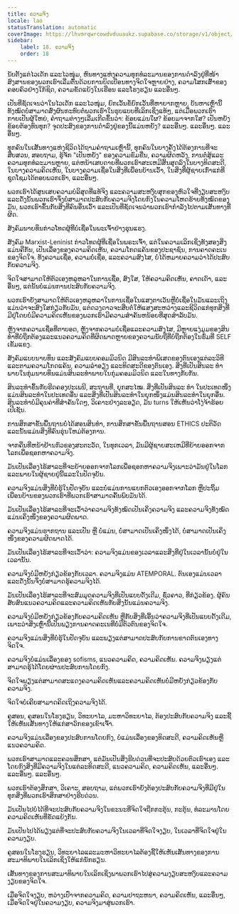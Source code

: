 ```yaml
---
title: ຄວາມຈິງ
locale: lao
statusTranslation: automatic
coverImage: https://lhvmrqwrcowdvduuaukz.supabase.co/storage/v1/object/public/strapi-uploads/small_cover-educacion-fundamental.webp-2d51a7828a2b1309555be27f7e2a61a0.webp
sidebar:
    label: 18. ຄວາມຈິງ
    order: 18
---
```

ນັບຕັ້ງແຕ່ໄວເດັກ ແລະໄວໜຸ່ມ, ຫົນທາງແຫ່ງຄວາມທຸກທໍລະມານຂອງການດຳລົງຢູ່ທີ່ໜ້າສົງສານຂອງພວກເຮົາເລີ່ມຕົ້ນດ້ວຍການບິດເບືອນທາງຈິດໃຈຫຼາຍຢ່າງ, ຄວາມໂສກເສົ້າຂອງຄອບຄົວຢ່າງໃກ້ຊິດ, ຄວາມຂັດແຍ້ງໃນເຮືອນ ແລະໂຮງຮຽນ ແລະອື່ນໆ.

ເປັນທີ່ຊັດເຈນວ່າໃນໄວເດັກ ແລະໄວໜຸ່ມ, ຍົກເວັ້ນຂໍ້ຍົກເວັ້ນທີ່ຫາຍາກຫຼາຍ, ບັນຫາເຫຼົ່ານີ້ທັງໝົດບໍ່ສາມາດສົ່ງຜົນກະທົບຕໍ່ພວກເຮົາໃນຮູບແບບທີ່ເລິກເຊິ່ງແທ້ໆ, ແຕ່ເມື່ອພວກເຮົາກາຍເປັນຜູ້ໃຫຍ່, ຄຳຖາມຕ່າງໆເລີ່ມເກີດຂຶ້ນວ່າ: ຂ້ອຍແມ່ນໃຜ? ຂ້ອຍມາຈາກໃສ? ເປັນຫຍັງຂ້ອຍຕ້ອງທົນທຸກ? ຈຸດປະສົງຂອງການດໍາລົງຢູ່ຂອງນີ້ແມ່ນຫຍັງ? ແລະອື່ນໆ. ແລະອື່ນໆ. ແລະອື່ນໆ.

ທຸກຄົນໃນເສັ້ນທາງແຫ່ງຊີວິດໄດ້ຖາມຄໍາຖາມເຫຼົ່ານີ້, ທຸກຄົນໃນບາງຄັ້ງໄດ້ຕ້ອງການທີ່ຈະສືບສວນ, ສອບຖາມ, ຮູ້ຈັກ "ເປັນຫຍັງ" ຂອງຄວາມຂົມຂື່ນ, ຄວາມຜິດຫວັງ, ການຕໍ່ສູ້ແລະຄວາມທຸກທໍລະມານຫຼາຍ, ແຕ່ຫນ້າເສຍດາຍທີ່ພວກເຮົາສະເຫມີສິ້ນສຸດລົງໃນບາງທິດສະດີ, ໃນບາງຄວາມຄິດເຫັນ, ໃນບາງຄວາມເຊື່ອໃນສິ່ງທີ່ເພື່ອນບ້ານເວົ້າ, ໃນສິ່ງທີ່ຜູ້ຊາຍເກົ່າແກ່ທີ່ຊຸດໂຊມໄດ້ຕອບພວກເຮົາ, ແລະອື່ນໆ.

ພວກເຮົາໄດ້ສູນເສຍຄວາມບໍລິສຸດທີ່ແທ້ຈິງ ແລະຄວາມສະຫງົບສຸກຂອງຫົວໃຈທີ່ງຽບສະຫງົບ ແລະດັ່ງນັ້ນພວກເຮົາຈຶ່ງບໍ່ສາມາດປະສົບກັບຄວາມຈິງໂດຍກົງໃນຄວາມໂຫດຮ້າຍທັງໝົດຂອງມັນ, ພວກເຮົາຂຶ້ນກັບສິ່ງທີ່ຄົນອື່ນເວົ້າ ແລະເປັນທີ່ຊັດເຈນວ່າພວກເຮົາກຳລັງໄປຕາມເສັ້ນທາງທີ່ຜິດ.

ສັງຄົມນາຍທຶນກ່າວໂທດຜູ້ທີ່ບໍ່ເຊື່ອໃນພະເຈົ້າຢ່າງຮຸນແຮງ.

ສັງຄົມ Marxist-Leninist ກ່າວໂທດຜູ້ທີ່ເຊື່ອໃນພຣະເຈົ້າ, ແຕ່ໃນຄວາມເລິກເຊິ່ງທັງສອງສິ່ງແມ່ນຄືກັນ, ເປັນເລື່ອງຂອງຄວາມຄິດເຫັນ, ຄວາມໂກດແຄ້ນຂອງປະຊາຊົນ, ການຄາດຄະເນຂອງຈິດໃຈ. ທັງຄວາມເຊື່ອ, ຄວາມບໍ່ເຊື່ອ, ແລະຄວາມສົງໄສ, ບໍ່ໄດ້ຫມາຍຄວາມວ່າໄດ້ປະສົບກັບຄວາມຈິງ.

ຈິດໃຈສາມາດໃຫ້ຕົວເອງຫລູຫລາໃນການເຊື່ອ, ສົງໃສ, ໃຫ້ຄວາມຄິດເຫັນ, ຄາດເດົາ, ແລະອື່ນໆ, ແຕ່ນັ້ນບໍ່ແມ່ນການປະສົບກັບຄວາມຈິງ.

ພວກເຮົາຍັງສາມາດໃຫ້ຕົວເອງຫລູຫລາໃນການເຊື່ອໃນແສງຕາເວັນຫຼືບໍ່ເຊື່ອໃນມັນແລະເຖິງແມ່ນວ່າຈະສົງໃສກ່ຽວກັບມັນ, ແຕ່ດວງດາວຈະສືບຕໍ່ໃຫ້ແສງສະຫວ່າງແລະຊີວິດແກ່ທຸກສິ່ງທີ່ມີຢູ່ໂດຍບໍ່ມີຄວາມຄິດເຫັນຂອງພວກເຮົາມີຄວາມສໍາຄັນຫນ້ອຍທີ່ສຸດສໍາລັບມັນ.

ຫຼັງຈາກຄວາມເຊື່ອທີ່ຕາບອດ, ຫຼັງຈາກຄວາມບໍ່ເຊື່ອແລະຄວາມສົງໄສ, ມີຫຼາຍແງ່ມູມຂອງສິນທໍາທີ່ບໍ່ຖືກຕ້ອງແລະແນວຄວາມຄິດທີ່ຜິດພາດຫຼາຍຂອງຄວາມນັບຖືທີ່ບໍ່ຖືກຕ້ອງໃນຮົ່ມທີ່ SELF ເຂັ້ມແຂງ.

ສັງຄົມແບບນາຍທຶນ ແລະສັງຄົມແບບຄອມມິວນິດ ມີສິນລະທຳພິເສດຂອງຕົນເອງແຕ່ລະວິທີ ແລະຕາມຄວາມໂກດແຄ້ນ, ຄວາມລຳອຽງ ແລະທິດສະດີຂອງຕົນເອງ. ສິ່ງທີ່ເປັນສິນລະ ທຳ ພາຍໃນກຸ່ມນາຍທຶນແມ່ນສິນລະທຳພາຍໃນກຸ່ມຄອມມິວນິດ ແລະໃນທາງກັບກັນ.

ສິນລະທຳຂຶ້ນກັບຮີດຄອງປະເພນີ, ສະຖານທີ່, ຍຸກສະໄໝ. ສິ່ງທີ່ເປັນສິນລະ ທຳ ໃນປະເທດໜຶ່ງແມ່ນສິນລະທຳໃນປະເທດອື່ນ ແລະສິ່ງທີ່ເປັນສິນລະທຳໃນຍຸກໜຶ່ງແມ່ນສິນລະທຳໃນຍຸກອື່ນ. ສິນລະທໍາບໍ່ມີຄຸນຄ່າທີ່ສໍາຄັນໃດໆ, ວິເຄາະຢ່າງລະອຽດ, ມັນ turns ໃຫ້ເຫັນວ່າໂງ່ຈ້າຮ້ອຍເປີເຊັນ.

ການສຶກສາຂັ້ນພື້ນຖານບໍ່ໄດ້ສອນສິນທໍາ, ການສຶກສາຂັ້ນພື້ນຖານສອນ ETHICS ປະຕິວັດ ແລະນັ້ນແມ່ນສິ່ງທີ່ຄົນຮຸ່ນໃຫມ່ຕ້ອງການ.

ຈາກຄືນທີ່ຫນ້າຢ້ານກົວຂອງສະຕະວັດ, ໃນທຸກເວລາ, ມັນມີຜູ້ຊາຍສະເຫມີທີ່ຍ້າຍອອກຈາກໂລກເພື່ອຊອກຫາຄວາມຈິງ.

ມັນເປັນເລື່ອງໄຮ້ສາລະທີ່ຈະຍ້າຍອອກຈາກໂລກເພື່ອຊອກຫາຄວາມຈິງເພາະວ່າມັນຢູ່ໃນໂລກແລະພາຍໃນຜູ້ຊາຍຢູ່ນີ້ແລະໃນປັດຈຸບັນ.

ຄວາມຈິງແມ່ນສິ່ງທີ່ບໍ່ຮູ້ໃນປັດຈຸບັນ ແລະບໍ່ແມ່ນການແຍກຕົວເອງອອກຈາກໂລກ ຫຼືປະຖິ້ມເພື່ອນບ້ານຂອງພວກເຮົາທີ່ພວກເຮົາສາມາດຄົ້ນພົບມັນໄດ້.

ມັນເປັນເລື່ອງໄຮ້ສາລະທີ່ຈະເວົ້າວ່າຄວາມຈິງທັງໝົດເປັນເຄິ່ງຄວາມຈິງ ແລະຄວາມຈິງທັງໝົດແມ່ນເຄິ່ງໜຶ່ງຂອງຄວາມຜິດພາດ.

ຄວາມຈິງແມ່ນຮາກຖານ ແລະເປັນ ຫຼື ບໍ່ແມ່ນ, ບໍ່ສາມາດເປັນເຄິ່ງໜຶ່ງໄດ້, ບໍ່ສາມາດເປັນເຄິ່ງໜຶ່ງຂອງຄວາມຜິດພາດໄດ້.

ມັນເປັນເລື່ອງໄຮ້ສາລະທີ່ຈະເວົ້າວ່າ: ຄວາມຈິງແມ່ນຂອງເວລາແລະສິ່ງທີ່ຢູ່ໃນເວລານັ້ນບໍ່ຢູ່ໃນເວລານັ້ນ.

ຄວາມຈິງບໍ່ມີຫຍັງກ່ຽວຂ້ອງກັບເວລາ. ຄວາມຈິງແມ່ນ ATEMPORAL. ຕົນເອງແມ່ນເວລາ ແລະດັ່ງນັ້ນຈຶ່ງບໍ່ສາມາດຮູ້ຄວາມຈິງໄດ້.

ມັນເປັນເລື່ອງໄຮ້ສາລະທີ່ຈະສົມມຸດຄວາມຈິງທີ່ເປັນແບບດັ້ງເດີມ, ຊົ່ວຄາວ, ທີ່ກ່ຽວຂ້ອງ. ຜູ້ຄົນສັບສົນແນວຄວາມຄິດແລະຄວາມຄິດເຫັນກັບສິ່ງນັ້ນແມ່ນຄວາມຈິງ.

ຄວາມຈິງບໍ່ມີຫຍັງກ່ຽວຂ້ອງກັບຄວາມຄິດເຫັນ ຫຼືກັບສິ່ງທີ່ເອີ້ນວ່າຄວາມຈິງທີ່ເປັນແບບດັ້ງເດີມ, ເພາະວ່າສິ່ງເຫຼົ່ານີ້ເປັນພຽງການຄາດຄະເນທີ່ບໍ່ມີຕົວຕົນຂອງຈິດໃຈ.

ຄວາມຈິງແມ່ນສິ່ງທີ່ບໍ່ຮູ້ໃນປັດຈຸບັນ ແລະພຽງແຕ່ສາມາດປະສົບກັບການຂາດຕົນເອງທາງຈິດໃຈ.

ຄວາມຈິງບໍ່ແມ່ນເລື່ອງຂອງ sofisms, ແນວຄວາມຄິດ, ຄວາມຄິດເຫັນ. ຄວາມຈິງພຽງແຕ່ສາມາດຮູ້ໄດ້ໂດຍຜ່ານປະສົບການໂດຍກົງ.

ຈິດໃຈພຽງແຕ່ສາມາດສະແດງຄວາມຄິດເຫັນແລະຄວາມຄິດເຫັນບໍ່ມີຫຍັງກ່ຽວຂ້ອງກັບຄວາມຈິງ.

ຈິດໃຈບໍ່ເຄີຍສາມາດຄິດເຖິງຄວາມຈິງໄດ້.

ຄູສອນ, ຄູສອນໃນໂຮງຮຽນ, ວິທະຍາໄລ, ມະຫາວິທະຍາໄລ, ຕ້ອງປະສົບກັບຄວາມຈິງ ແລະຊີ້ໃຫ້ເຫັນເສັ້ນທາງໃຫ້ແກ່ສາວົກຂອງເຂົາເຈົ້າ.

ຄວາມຈິງແມ່ນເລື່ອງຂອງປະສົບການໂດຍກົງ, ບໍ່ແມ່ນເລື່ອງຂອງທິດສະດີ, ຄວາມຄິດເຫັນຫຼືແນວຄວາມຄິດ.

ພວກເຮົາສາມາດແລະຄວນສຶກສາ, ແຕ່ມັນເປັນສິ່ງຮີບດ່ວນທີ່ຈະປະສົບດ້ວຍຕົວເຮົາເອງ ແລະໂດຍກົງສິ່ງທີ່ມີຄວາມຈິງໃນແຕ່ລະທິດສະດີ, ແນວຄວາມຄິດ, ຄວາມຄິດເຫັນ, ແລະອື່ນໆ. ແລະອື່ນໆ. ແລະອື່ນໆ.

ພວກເຮົາຕ້ອງສຶກສາ, ວິເຄາະ, ສອບຖາມ, ແຕ່ພວກເຮົາຍັງຕ້ອງປະສົບກັບຄວາມຈິງທີ່ມີຢູ່ໃນທຸກສິ່ງທີ່ພວກເຮົາສຶກສາຢ່າງຮີບດ່ວນ.

ມັນເປັນໄປບໍ່ໄດ້ທີ່ຈະປະສົບກັບຄວາມຈິງໃນຂະນະທີ່ຈິດໃຈຖືກກະຕຸ້ນ, ກະຕຸ້ນ, ທໍລະມານໂດຍຄວາມຄິດເຫັນທີ່ຂັດແຍ້ງກັນ.

ມັນເປັນໄປໄດ້ພຽງແຕ່ທີ່ຈະປະສົບກັບຄວາມຈິງໃນເວລາທີ່ຈິດໃຈງຽບ, ໃນເວລາທີ່ຈິດໃຈຢູ່ໃນຄວາມງຽບ.

ຄູສອນໃນໂຮງຮຽນ, ວິທະຍາໄລແລະມະຫາວິທະຍາໄລຕ້ອງຊີ້ໃຫ້ເຫັນເສັ້ນທາງຂອງການສະມາທິພາຍໃນເລິກເຊິ່ງໃຫ້ແກ່ນັກຮຽນ.

ເສັ້ນທາງຂອງການສະມາທິພາຍໃນເລິກເຊິ່ງພາພວກເຮົາໄປສູ່ຄວາມງຽບສະຫງົບແລະຄວາມງຽບຂອງຈິດໃຈ.

ເມື່ອຈິດໃຈງຽບ, ຫວ່າງເປົ່າຈາກຄວາມຄິດ, ຄວາມປາຖະຫນາ, ຄວາມຄິດເຫັນ, ແລະອື່ນໆ, ເມື່ອຈິດໃຈຢູ່ໃນຄວາມງຽບ, ຄວາມຈິງມາສູ່ພວກເຮົາ.

